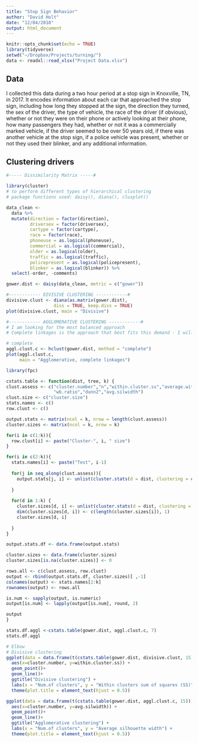 ```yaml
---
title: "Stop Sign Behavior"
author: "David Holt"
date: "12/04/2018"
output: html_document
---
```


```r
knitr::opts_chunk$set(echo = TRUE)
library(tidyverse)
setwd("~/Dropbox/Projects/turning/")
data <- readxl::read_xlsx("Project Data.xlsx")
```

## Data

I collected this data during a two hour period at a stop sign in Knoxville, TN, in 2017. It encodes information about each car that approached the stop sign, including how long they stopped at the sign, the direction they turned, the sex of the driver, the type of vehicle, the race of the driver (if obvious), whether or not they were on their phone or actively looking at their phone, how many passengers they had, whether or not it was a commercially marked vehicle, if the driver seemed to be over 50 years old, if there was another vehicle at the stop sign, if a police vehicle was present, whether or not they used their blinker, and any additional information.

## Clustering drivers

```r
#----- Dissimilarity Matrix -----#

library(cluster) 
# to perform different types of hierarchical clustering
# package functions used: daisy(), diana(), clusplot()

data_clean <- 
  data %>%
  mutate(direction = factor(direction),
         driversex = factor(driversex),
         cartype = factor(cartype),
         race = factor(race),
         phoneuse = as.logical(phoneuse),
         commercial = as.logical(commercial),
         older = as.logical(older),
         traffic = as.logical(traffic),
         policepresent = as.logical(policepresent),
         blinker = as.logical(blinker)) %>%
  select(-order, -comments)

gower.dist <- daisy(data_clean, metric = c("gower"))

#------------ DIVISIVE CLUSTERING ------------#
divisive.clust <- diana(as.matrix(gower.dist), 
                  diss = TRUE, keep.diss = TRUE)
plot(divisive.clust, main = "Divisive")


```

```r
#------------ AGGLOMERATIVE CLUSTERING ------------#
# I am looking for the most balanced approach
# Complete linkages is the approach that best fits this demand - I will leave only this one here, don't want to get it cluttered

# complete
aggl.clust.c <- hclust(gower.dist, method = "complete")
plot(aggl.clust.c,
     main = "Agglomerative, complete linkages")
```

```r
library(fpc)

cstats.table <- function(dist, tree, k) {
clust.assess <- c("cluster.number","n","within.cluster.ss","average.within","average.between",
                  "wb.ratio","dunn2","avg.silwidth")
clust.size <- c("cluster.size")
stats.names <- c()
row.clust <- c()

output.stats <- matrix(ncol = k, nrow = length(clust.assess))
cluster.sizes <- matrix(ncol = k, nrow = k)

for(i in c(1:k)){
  row.clust[i] <- paste("Cluster-", i, " size")
}

for(i in c(2:k)){
  stats.names[i] <- paste("Test", i-1)
  
  for(j in seq_along(clust.assess)){
    output.stats[j, i] <- unlist(cluster.stats(d = dist, clustering = cutree(tree, k = i))[clust.assess])[j]
    
  }
  
  for(d in 1:k) {
    cluster.sizes[d, i] <- unlist(cluster.stats(d = dist, clustering = cutree(tree, k = i))[clust.size])[d]
    dim(cluster.sizes[d, i]) <- c(length(cluster.sizes[i]), 1)
    cluster.sizes[d, i]
    
  }
}

output.stats.df <- data.frame(output.stats)

cluster.sizes <- data.frame(cluster.sizes)
cluster.sizes[is.na(cluster.sizes)] <- 0

rows.all <- c(clust.assess, row.clust)
output <- rbind(output.stats.df, cluster.sizes)[ ,-1]
colnames(output) <- stats.names[2:k]
rownames(output) <- rows.all

is.num <- sapply(output, is.numeric)
output[is.num] <- lapply(output[is.num], round, 2)

output
}
```

```r
stats.df.aggl <-cstats.table(gower.dist, aggl.clust.c, 7) 
stats.df.aggl
```

```r
# Elbow
# Divisive clustering
ggplot(data = data.frame(t(cstats.table(gower.dist, divisive.clust, 15))), 
  aes(x=cluster.number, y=within.cluster.ss)) + 
  geom_point()+
  geom_line()+
  ggtitle("Divisive clustering") +
  labs(x = "Num.of clusters", y = "Within clusters sum of squares (SS)") +
  theme(plot.title = element_text(hjust = 0.5))
```

```r
ggplot(data = data.frame(t(cstats.table(gower.dist, aggl.clust.c, 15))), 
  aes(x=cluster.number, y=avg.silwidth)) + 
  geom_point()+
  geom_line()+
  ggtitle("Agglomerative clustering") +
  labs(x = "Num.of clusters", y = "Average silhouette width") +
  theme(plot.title = element_text(hjust = 0.5))
```

```r

```